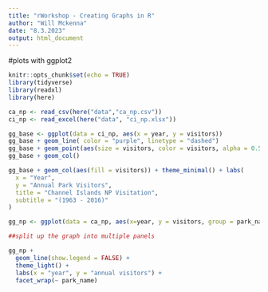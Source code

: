 ```yaml
---
title: "rWorkshop - Creating Graphs in R"
author: "Will Mckenna"
date: "8.3.2023"
output: html_document
---
```

#plots with ggplot2

```r
knitr::opts_chunk$set(echo = TRUE)
library(tidyverse)
library(readxl)
library(here)
```

```r

ca_np <- read_csv(here("data","ca_np.csv"))
ci_np <- read_excel(here("data", "ci_np.xlsx"))

```

```r

gg_base <- ggplot(data = ci_np, aes(x = year, y = visitors))
gg_base + geom_line( color = "purple", linetype = "dashed")
gg_base + geom_point(aes(size = visitors, color = visitors, alpha = 0.5))
gg_base + geom_col()

```
```r

gg_base + geom_col(aes(fill = visitors)) + theme_minimal() + labs(
  x = "Year",
  y = "Annual Park Visitors",
  title = "Channel Islands NP Visitation",
  subtitle = "(1963 - 2016)"
)

```
```r
gg_np <- ggplot(data = ca_np, aes(x=year, y = visitors, group = park_name)) + geom_line()

##split up the graph into multiple panels

gg_np + 
  geom_line(show.legend = FALSE) + 
  theme_light() +
  labs(x = "year", y = "annual visitors") +
  facet_wrap(~ park_name)

```

